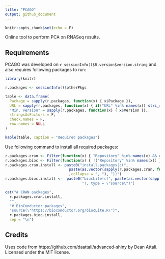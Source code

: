 ```yaml
---
title: "PCAGO"
output: github_document
---
```


```r
knitr::opts_chunk$set(echo = F)
```

Online tool to perform PCA on RNASeq results.

## Requirements

PCAGO was developed on `r sessionInfo()$R.version$version.string` and also requires following packages to run:

```r

library(knitr)

r.packages <- sessionInfo()$otherPkgs

table <- data.frame(
  Package = sapply(r.packages, function(x) { x$Package }),
  URL = sapply(r.packages, function(x) { if("URL" %in% names(x)) stri_replace_all_fixed(x$URL, "\n", ", ") else "" }),
  "Min. version" = sapply(r.packages, function(x) { x$Version }),
  stringsAsFactors = F,
  check.names = F,
  row.names = NULL
)

kable(table, caption = "Required packages")

```

Use following command to install all required packages:

```r

r.packages.cran <- Filter(function(x) { "Repository" %in% names(x) && x$Repository == "CRAN" }, sessionInfo()$otherPkgs)
r.packages.bioc <- Filter(function(x) { !("Repository" %in% names(x)) }, sessionInfo()$otherPkgs)
r.packages.cran.install <- paste0("install.packages(c(", 
                             paste(as.vector(sapply(r.packages.cran, function(x) { paste0("\"", x$Package, "\"") }))
                             ,collapse = ", "), "))")
r.packages.bioc.install <-  paste0("biocLite(c(", paste(as.vector(sapply(r.packages.bioc, function(x) { paste0("\"", x$Package, "\"") })), collapse = ", ") ,
                                   "), type = \"source\")")

cat("# CRAN packages",
  r.packages.cran.install,
  "",
  "# BioConductor packages",
  "source(\"https://bioconductor.org/biocLite.R\")",
  r.packages.bioc.install,
  sep = "\n")

```


## Credits

Uses code from https://github.com/daattali/advanced-shiny by Dean Attali. Licensed under the MIT license.